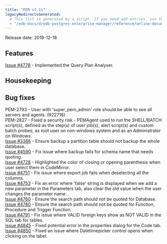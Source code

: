 ```yaml
---
title: "PEM v7.11"
legacyRedirectsGenerated:
  # This list is generated by a script. If you need add entries, use the `legacyRedirects` key.
  - "/edb-docs/d/edb-postgres-enterprise-manager/reference/online-documentation/8.0/pem_release_notes_7_11.html"
---
```


Release date: 2019-12-18

## Features

[Issue #4778](https://redmine.postgresql.org/issues/4778) - Implemented the Query Plan Analyser.

## Housekeeping

## Bug fixes

PEM-2793 - User with 'super_pem_admin' role should be able to see all servers and agents. (922716)  
PEM-2827 - Fixed a security risk - PEMAgent used to run the SHELL/BATCH script(s), defined as the step(s) of user job(s), alert script(s) and custom batch probes, as root user on non-windows system and as an Administrator on Windows.  
[Issue #3386](https://redmine.postgresql.org/issues/3386) - Ensure backup a partition table should not backup the whole database.  
[Issue #4590](https://redmine.postgresql.org/issues/4590) - Fix issue where backup fails for schema name that needs quoting.  
[Issue #4728](https://redmine.postgresql.org/issues/4728) - Highlighted the color of closing or opening parenthesis when user select them in CodeMirror.  
[Issue #4751](https://redmine.postgresql.org/issues/4751) - Fix issue where export job fails when deselecting all the columns.  
[Issue #4753](https://redmine.postgresql.org/issues/4753) - Fix an error where 'false' string is displayed when we add a new parameter in the Parameters tab, also clear the old value when the user changes the parameter name.  
[Issue #4760](https://redmine.postgresql.org/issues/4760) - Ensure the search path should not be quoted for Database.  
[Issue #4780](https://redmine.postgresql.org/issues/4780) - Ensure the search path should not be quoted for Function, Procedure and Trigger Function.  
[Issue #4791](https://redmine.postgresql.org/issues/4791) - Fix issue where VALID foreign keys show as NOT VALID in the SQL tab for tables.  
[Issue #4845](https://redmine.postgresql.org/issues/4845) - Fixed potential error in the properties dialog for the Code tab.  
[Issue #4850](https://redmine.postgresql.org/issues/4850) - Fixed an issue where Datetimepicker control opens when clicking on the label.
